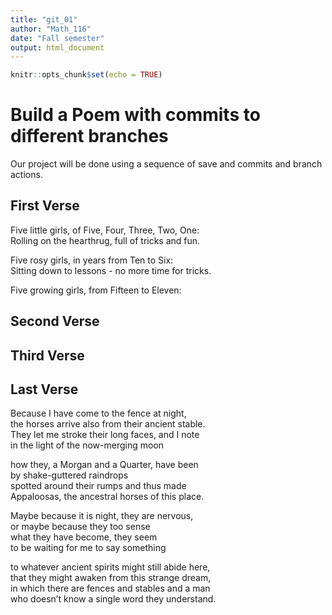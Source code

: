 ---
title: "git_01"
author: "Math_116"
date: "Fall semester"
output: html_document
---

```{r setup, include=FALSE}
knitr::opts_chunk$set(echo = TRUE)
```
# Build a Poem with commits to different branches
Our project will be done using a sequence of save and commits and branch actions.
<!-- Do not modify or change any text in "!--" bracketed areas such as this --- these are instructions to
you, if you change any of this the git program will notice it and compromise your git merging strategy !-->

## First Verse 
<!--Put the first five lines of a poem by Lewis Carrol in this section!-->
Five little girls, of Five, Four, Three, Two, One:  
Rolling on the hearthrug, full of tricks and fun.   
  
Five rosy girls, in years from Ten to Six:  
Sitting down to lessons - no more time for tricks.   
  
Five growing girls, from Fifteen to Eleven:  

## Second Verse
<!--Put the first five lines of a poem by Robert Frost here!-->

## Third Verse
<!--Put the first two verses of The Walrus and the Carpenter here!-->

## Last Verse
<!--Put a short poem of your choice 8-20 lines,here!-->
Because I have come to the fence at night,   
the horses arrive also from their ancient stable.   
They let me stroke their long faces, and I note   
in the light of the now-merging moon  
  
how they, a Morgan and a Quarter, have been   
by shake-guttered raindrops   
spotted around their rumps and thus made   
Appaloosas, the ancestral horses of this place.  
  
Maybe because it is night, they are nervous,   
or maybe because they too sense   
what they have become, they seem   
to be waiting for me to say something  
  
to whatever ancient spirits might still abide here,   
that they might awaken from this strange dream,   
in which there are fences and stables and a man   
who doesn’t know a single word they understand.  